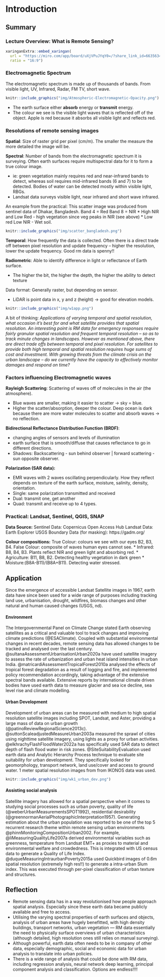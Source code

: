 # Introduction

## Summary

### Lecture Overview: What is Remote Sensing?

```r
xaringanExtra::embed_xaringan(
  url = "https://miro.com/app/board/uXjVPuJYqY0=/?share_link_id=663563464417",
  ratio = "16:9")
```

### Electromagnetic Spectrum

The electromagnetic spectrum is made up of thousands of bands. From visible light, UV, Infrared, Radar, FM TV, short wave.

```r
knitr::include_graphics("img/Atmospheric-Electromagnetic-Opacity.png")
```

-   The earth surface either **absorb** energy or **transmit** energy.
-   The colour we see is the visible light waves that is reflected off of the object. Apple is red because it absorbs all visible light and reflects red.

### Resolutions of remote sensing images

**Spatial**: Size of raster grid per pixel (cm/m). The smaller the measure the more detailed the image will be.

**Spectral**: Number of bands from the electromagnetic spectrum it is surveying. Often earth surfaces require multispectral data for it to form a true colour image.

-   ie: green vegetation mainly requires red and near-infrared bands to detect, whereas soil requires mid-infrared bands (6 and 7) to be detected. Bodies of water can be detected mostly within visible light, RBGs.
-   Landsat data surveys visible light, near infrared and short wave infrared.

An example from the practical: This scatter image was produced from sentinel data of Dhakar, Bangladesh. Band 4 = Red Band 8 = NIR \* High NIR and Low Red - high vegetation since veg peaks in NIR (see above) \* Low red Low NIR - Wet soil.

```r

knitr::include_graphics("img/scatter_bangladesh.png")
```

**Temporal**: How frequently the data is collected. Often there is a direct trade off between pixel resolution and update frequency -- higher the resolution, lower the update frequency. Good rm data is spenny!!

**Radiometric**: Able to identify difference in light or reflectance of Earth surface.

-   The higher the bit, the higher the depth, the higher the ability to detect texture

Data format: Generally raster, but depending on sensor.

-   LiDAR is point data in x, y and z (height) → good for elevation models.

```r

knitr::include_graphics("img/w1app.png")

```

A bit of thinking: *Applications of varying temporal and spatial resolution, what occasion it's best for and what satellite provides that spatial resolution. An interesting point is RM data for emergency responses require fairly granular spatial resolution and frequent temporal resolution -- so as to track minute changes in landscapes. However as mentioned above, there are direct trade offs between temporal and pixel resolution. For satellites to provide both high temporal and spatial resolution requires huge sums of cost and investment. With growing threats from the climate crisis on the urban landscape -- do we currently have the capacity to effectively monitor damages and respond on time?*

### Factors influencing Electromagnetic waves

**Rayleigh Scattering**: Scattering of waves off of molecules in the air (the atmosphere).

-   Blue waves are smaller, making it easier to scatter → sky = blue.
-   Higher the scatter/absorption, deeper the colour. Deep ocean is dark because there are more water molecules to scatter and absorb waves → no reflection.

**Bidirectional Reflectance Distribution Function (BRDF)**:

-   changing angles of sensors and levels of illumination
-   earth surface that is smooth/diffuse that causes reflectance to go in different directions.
-   Shadows: Backscattering - sun behind observer \| forward scattering - sun opposite observer.

**Polarization (SAR data):**

-   EMR waves with 2 waves oscillating perpendicularly. How they reflect depends on texture of the earth surface, moisture, salinity, density, orientation.
-   Single: same polarization transmitted and received
-   Dual: transmit one, get another
-   Quad: transmit and receive up to 4 types.

### Practical: Landsat, Sentinel, QGIS, SNAP

**Data Source:** Sentinel Data: Copernicus Open Access Hub Landsat Data: Earth Explorer USGS Boundary Data (for masking): https://gadm.org/

**Colour compositions:** True Colour: colours we see with our eyes B2, B3, B4. False Colour: composite of waves human eyes cannot see. \* Infrared: B8, B4, B3. Plants reflect NIR and green light and absorbing red. \* Agriculture: B11, B8, B2. Detecting healthy vegetation in dark green \* Moisture:(B8A-B11)/(B8A+B11). Detecting water stressed.

## Application

Since the emergence of accessible Landsat Satellite images in 1967, earth data have since been used for a wide range of purposes including tracking land use, urbanisation, drought, wildfires, biomass changes and other natural and human caused changes (USGS, nd).

#### Environment

The Intergovernmental Panel on Climate Change stated Earth observing satellites as a critical and valuable tool to track changes and improving climate predictions (@ESAClimate). Coupled with substantial environmental changes in recent decades, remote sensing data has allowed changes to be tracked and analysed over the last century. @sultanaAssessmentUrbanisationUrban2020a have used satellite imagery to assess the rate of urbanization and urban heat island intensities in urban India. @matricardiAssessmentTropicalForest2010a analysed the effects of tropical forest degradation as a result of logging and fire, and implemented policy recommendation accordingly, taking advantage of the extensive spectral bands available. Extensive reports by international climate driven bodies have used earth data to measure glacier and sea ice decline, sea level rise and climate modelling.

#### Urban Development

Development of urban areas can be measured with medium to high spatial resolution satellite images including SPOT, Landsat, and Aster, providing a large mass of data on urban growth (@patinoReviewRegionalScience2013c). @suttonScaleadjustedMeasureUrban2003a measured the sprawl of cities using nighttime satellite imagery, using lights as a proxy for urban activities. @elkhrachyFlashFloodWater2022a has specifically used SAR data to detect depth of flash flood water in risk zones. @SiteSuitabilityEvaluation used earth data and Analytic Hierarchy Process technique to evaluate site suitability for urban development. They specifically looked for geomorphology, transport network, land use/cover and access to ground water. 1 meter spatial resolution images from from IKONOS data was used.

```r

knitr::include_graphics("img/wk1_urban_dev.png")
```

#### Assisting social analysis

Satellite imagery has allowed for a spatial perspective when it comes to studying social processes such as urban poverty, quality of life (@weberUrbanMeasurementsSPOT1992), residential desirability (@greennormanAerialPhotographicInterpretation1957). Generating estimation about the urban population was reported to be one of the top 5 recurrent research theme within remote sensing urban environments @phinnMonitoringCompositionUrban2002. For example, @liMeasuringQualityLife2007a derived environmental variables such as greenness, temperature from Landsat EMT+ as proxies to material and environmental welfare and crowdedness. This is integrated with US census data to generate a Quality of Life Index. @duqueMeasuringIntraurbanPoverty2015a used Quickbird images of 0.6m spatial resolution (extremely high res!!) to generate a intra-urban Slum index. This was executed through per-pixel classification of urban texture and structures.

## Reflection

-   Remote sensing data has in a way revolutionised how people approach spatial analysis. Especially since these earth data became publicly available and free to access.
-   Utilising the varying spectral properties of earth surfaces and objects, analysis of urban areas have hugely benefitted, with high density buildings, transport networks, urban vegetation --- RM data essentially the need to physically surface overviews of urban characteristics (although detailed, high resolution ones still relies on manual surveying).
-   Although powerful, earth data often needs to be in company of other data, especially demographic, social and economic data for urban analysis to translate into urban policies.
-   There is a wide range of analysis that could be done with RM data, including regression analysis, neural network deep learning, principal component analysis and classification. Options are endless!!!!
